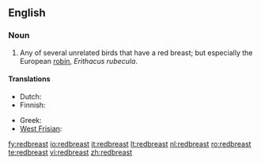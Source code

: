 ==English==

===Noun===
{{en-noun}}

# Any of several unrelated birds that have a red breast; but especially the European [[robin]], ''Erithacus rubecula''.

====Translations====
{{trans-top|''Erithacus rubecula''}}
* Dutch: {{t+|nl|roodborstje|n}}
* Finnish: {{t+|fi|punarinta}}
{{trans-mid}}
* Greek: {{t+|el|κοκκινολαίμης|m|tr=kokkinolémis|sc=Grek}}
* [[West Frisian]]: {{t+|fy|readboarstke|n|xs=West Frisian}}
{{trans-bottom}}

[[fy:redbreast]]
[[io:redbreast]]
[[it:redbreast]]
[[lt:redbreast]]
[[nl:redbreast]]
[[ro:redbreast]]
[[te:redbreast]]
[[vi:redbreast]]
[[zh:redbreast]]